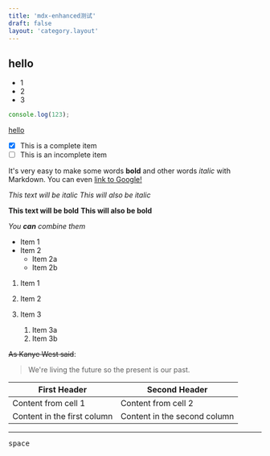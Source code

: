 ```yaml
---
title: 'mdx-enhanced测试'
draft: false
layout: 'category.layout'
---
```


## hello

-   1
-   2
-   3

```js:index.js
console.log(123);
```

[hello]('https:baidu.com')

-   [x] This is a complete item
-   [ ] This is an incomplete item

It's very easy to make some words **bold** and other words _italic_ with Markdown. You can even [link to Google!](http://google.com)

_This text will be italic_
_This will also be italic_

**This text will be bold**
**This will also be bold**

_You **can** combine them_

-   Item 1
-   Item 2
    -   Item 2a
    -   Item 2b

1. Item 1
1. Item 2
1. Item 3

    1. Item 3a
    1. Item 3b

~~As Kanye West said~~:

> We're living the future so
> the present is our past.

| First Header                | Second Header                |
| --------------------------- | ---------------------------- |
| Content from cell 1         | Content from cell 2          |
| Content in the first column | Content in the second column |

<hr />

<kbd>space</kbd>
